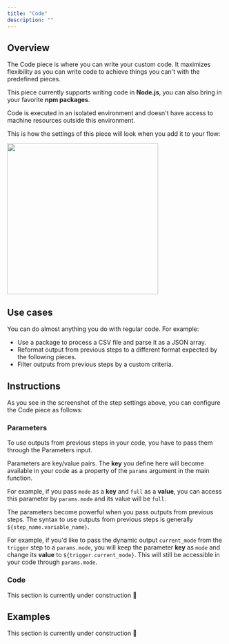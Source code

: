 ```yaml
---
title: "Code"
description: ""
---
```


## Overview

The Code piece is where you can write your custom code. It maximizes flexibility as you can write code to achieve things you can't with the predefined pieces.

This piece currently supports writing code in **Node.js**, you can also bring in your favorite **npm packages**.

Code is executed in an isolated environment and doesn't have access to machine resources outside this environment.

This is how the settings of this piece will look when you add it to your flow:

<img width="350" src="/resources/screenshots/code-settings.png" />

## Use cases

You can do almost anything you do with regular code. For example:

- Use a package to process a CSV file and parse it as a JSON array.
- Reformat output from previous steps to a different format expected by the following pieces.
- Filter outputs from previous steps by a custom criteria.

## Instructions

As you see in the screenshot of the step settings above, you can configure the Code piece as follows:

### Parameters

To use outputs from previous steps in your code, you have to pass them through the Parameters input.

Parameters are key/value pairs. The **key** you define here will become available in your code as a property of the `params` argument in the main function.

For example, if you pass `mode` as a **key** and `full` as a **value**, you can access this parameter by `params.mode` and its value will be `full`.

The parameters become powerful when you pass outputs from previous steps. The syntax to use outputs from previous steps is generally `${step_name.variable_name}`.

For example, if you'd like to pass the dynamic output `current_mode` from the `trigger` step to a `params.mode`, you will keep the parameter **key** as `mode` and change its **value** to `${trigger.current_mode}`. This will still be accessible in your code through `params.mode`.

### Code

<Warning>
   This section is currently under construction 🚧
</Warning>

## Examples

<Warning>
   This section is currently under construction 🚧
</Warning>